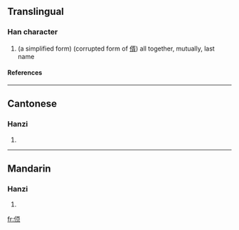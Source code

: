 ==Translingual==
===Han character===
{{Han char|rad=人|as=06|sn=8|four=|canj=人一月人 (OMBO)}}
# (a simplified form) (corrupted form of [[偦]]) all together, mutually, last name
====References====
{{Han ref|kx=0102.291|uh=3454|ud=13396}}

----
==Cantonese==
===Hanzi===
{{yue-hanzi|jyut=|y=seui2}}
# {{defn|Cantonese}}

----
==Mandarin==
===Hanzi===
{{cmn-hanzi|pin=[[xǔ]] (xu3)|wg=hsü<sup>3</sup>}}
# {{defn|Mandarin}}

[[fr:㑔]]